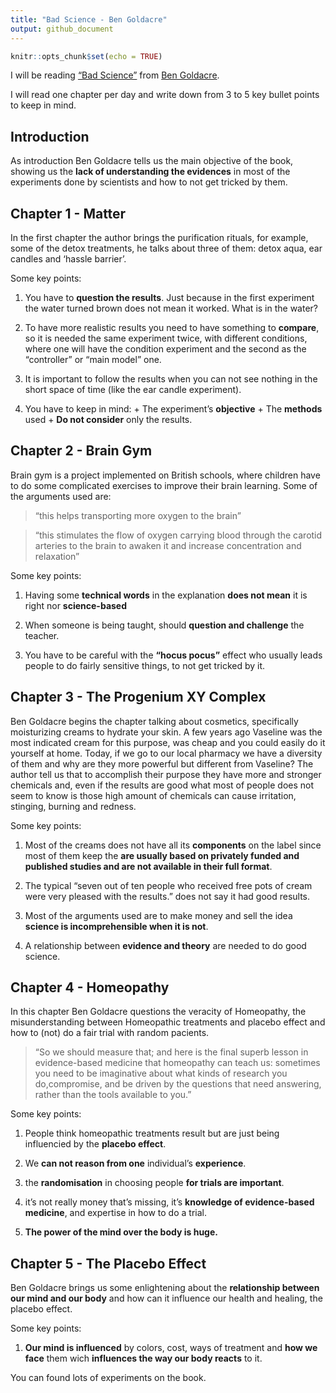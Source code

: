```yaml
---
title: "Bad Science - Ben Goldacre"
output: github_document
---
```


```r
knitr::opts_chunk$set(echo = TRUE)
```
I will be reading ["Bad Science"](http://www.badscience.net/) from [Ben Goldacre](http://www.badscience.net/about-dr-ben-goldacre/).

I will read one chapter per day and write down from 3 to 5 key bullet points to keep in mind.


## Introduction

As introduction Ben Goldacre tells us the main objective of the book, showing us the **lack of understanding the evidences** in most of the experiments done by scientists and how to not get tricked by them.


## Chapter 1 - Matter

In the first chapter the author brings the purification rituals, for example, some of the detox treatments, he talks about three of them: detox aqua, ear candles and 'hassle barrier'.

Some key points: 

1. You have to **question the results**. Just because in the first experiment the water turned brown does not mean it worked. What is in the water? 

2. To have more realistic results you need to have something to **compare**, so it is needed the same experiment twice, with different conditions, where one will have the condition experiment and the second as the "controller" or "main model" one.

3. It is important to follow the results when you can not see nothing in the short space of time (like the ear candle experiment).

4. You have to keep in mind: 
        + The experiment's **objective**
        + The **methods** used
        + **Do not consider** only the results.

## Chapter 2 - Brain Gym

Brain gym is a project implemented on British schools, where children have to do some complicated exercises to improve their brain learning. Some of the arguments used are:

> "this helps transporting more oxygen to the brain"

> "this stimulates the flow of oxygen carrying blood through the carotid arteries to the brain to awaken it and increase concentration and relaxation"


Some key points: 

1. Having some **technical words** in the explanation **does not mean** it is right nor **science-based**

2. When someone is being taught, should **question and challenge** the teacher.

3. You have to be careful with the **"hocus pocus"** effect who usually leads people to do fairly sensitive things, to not get tricked by it.

## Chapter 3 - The Progenium XY Complex

Ben Goldacre begins the chapter talking about cosmetics, specifically moisturizing creams to hydrate your skin. A few years ago Vaseline was the most indicated cream for this purpose, was cheap and you could easily do it yourself at home. Today, if we go to our local pharmacy we have a diversity of them and why are they more powerful but different from Vaseline? The author tell us that to accomplish their purpose they have more and stronger chemicals and, even if the results are good what most of people does not seem to know is those high amount of chemicals can cause irritation, stinging, burning and redness.

Some key points:

1. Most of the creams does not have all its **components** on the label since most of them keep the **are usually based on privately funded and published studies and are not available in their full format**. 

2. The typical "seven out of ten people who received free pots of cream were very pleased with the results." does not say it had good results.

3. Most of the arguments used are to make money and sell the idea **science is incomprehensible when it is not**.

4. A relationship between **evidence and theory** are needed to do good science.

## Chapter 4 - Homeopathy

In this chapter Ben Goldacre questions the veracity of Homeopathy, the misunderstanding between Homeopathic treatments and placebo effect and how to (not) do a fair trial with random pacients.

> "So we should measure that; and here is the final superb lesson in evidence-based medicine that homeopathy can teach us: sometimes you need to be imaginative about what kinds of research you do,compromise, and be driven by the questions that need answering, rather than the tools available to you."

Some key points:

1. People think homeopathic treatments result but are just being influencied by the **placebo effect**.

2. We **can not reason from one** individual’s **experience**.

3. the **randomisation** in choosing people **for trials are important**.

4.  it’s not really money that’s missing, it’s **knowledge of evidence-based medicine**, and expertise in how to do a trial.

5. **The power of the mind over the body is huge.**

## Chapter 5 - The Placebo Effect

Ben Goldacre brings us some enlightening about the **relationship between our mind and our body** and how can it influence our health and healing, the placebo effect.

Some key points: 

1. **Our mind is influenced** by colors, cost, ways of treatment and **how we face** them wich **influences the way our body reacts** to it.


You can found lots of experiments on the book.
